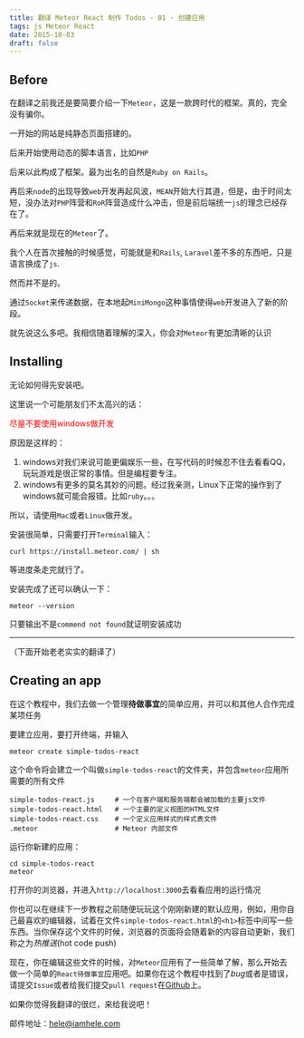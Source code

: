 ```yaml
---
title: 翻译 Meteor React 制作 Todos - 01 - 创建应用
tags: js Meteor React
date: 2015-10-03
draft: false
---
```


## Before

在翻译之前我还是要简要介绍一下`Meteor`，这是一款跨时代的框架。真的，完全没有骗你。

一开始的网站是纯静态页面搭建的。

后来开始使用动态的脚本语言，比如`PHP`

后来以此构成了框架。最为出名的自然是`Ruby on Rails`。

再后来`node`的出现导致`web`开发再起风波，`MEAN`开始大行其道，但是，由于时间太短，没办法对`PHP`阵营和`RoR`阵营造成什么冲击，但是前后端统一`js`的理念已经存在了。

再后来就是现在的`Meteor`了。

我个人在首次接触的时候感觉，可能就是和`Rails`, `Laravel`差不多的东西吧，只是语言换成了`js`.

然而并不是的。

通过`Socket`来传递数据，在本地起`MiniMongo`这种事情使得`web`开发进入了新的阶段。

就先说这么多吧。我相信随着理解的深入，你会对`Meteor`有更加清晰的认识

## Installing

无论如何得先安装吧。

这里说一个可能朋友们不太高兴的话：

<span style="color: red;"> 尽量不要使用windows做开发 </span>

原因是这样的：

1. windows对我们来说可能更偏娱乐一些，在写代码的时候忍不住去看看QQ，玩玩游戏是很正常的事情。但是编程要专注。
2. windows有更多的莫名其妙的问题。经过我亲测，Linux下正常的操作到了windows就可能会报错。比如`ruby`。。。

所以，请使用`Mac`或者`Linux`做开发。

安装很简单，只需要打开`Terminal`输入：
```console
curl https://install.meteor.com/ | sh
```

等进度条走完就行了。

安装完成了还可以确认一下：
```console
meteor --version
```
只要输出不是`commend not found`就证明安装成功

---
（下面开始老老实实的翻译了）

## Creating an app

在这个教程中，我们去做一个管理**待做事宜**的简单应用，并可以和其他人合作完成某项任务

要建立应用，要打开终端，并输入
```console
meteor create simple-todos-react
```

这个命令将会建立一个叫做`simple-todos-react`的文件夹，并包含`meteor`应用所需要的所有文件
```console
simple-todos-react.js     # 一个在客户端和服务端都会被加载的主要js文件
simple-todos-react.html   # 一个主要的定义视图的HTML文件
simple-todos-react.css    # 一个定义应用样式的样式表文件
.meteor                   # Meteor 内部文件
```

运行你新建的应用：
```console
cd simple-todos-react
meteor
```

打开你的浏览器，并进入`http://localhost:3000`去看看应用的运行情况

你也可以在继续下一步教程之前随便玩玩这个刚刚新建的默认应用，例如，用你自己最喜欢的编辑器，试着在文件`simple-todos-react.html`的`<h1>`标签中间写一些东西。当你保存这个文件的时候，浏览器的页面将会随着新的内容自动更新，我们称之为*热推送*(hot code push)

现在，你在编辑这些文件的时候，对`Meteor`应用有了一些简单了解，那么开始去做一个简单的`React待做事宜`应用吧。如果你在这个教程中找到了*bug*或者是错误，请提交`Issue`或者给我们提交`pull request`在[Github](https://github.com/meteor/tutorials)上。

如果你觉得我翻译的很烂，来给我说吧！

邮件地址：[hele@iamhele.com](mailto:hele@iamhele.com)
